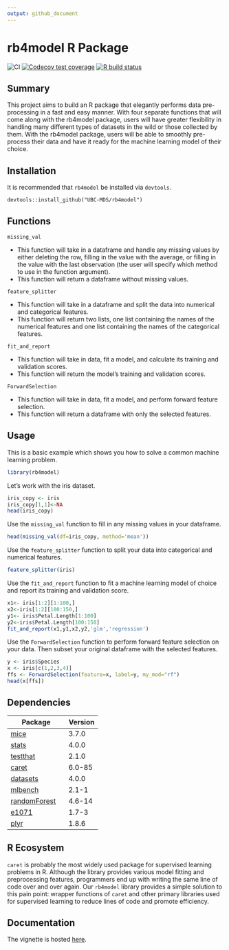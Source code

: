 ```yaml
---
output: github_document
---
```


<!-- README.md is generated from README.Rmd. Please edit that file -->

# rb4model R Package

<!-- badges: start -->

![CI](https://github.com/UBC-MDS/rb4model/workflows/CI/badge.svg)
[![Codecov test
coverage](https://codecov.io/gh/UBC-MDS/rb4model/branch/master/graph/badge.svg)](https://codecov.io/gh/UBC-MDS/rb4model?branch=master)
[![R build
status](https://github.com/UBC-MDS/rb4model/workflows/R-CMD-check/badge.svg)](https://github.com/UBC-MDS/rb4model/actions)
<!-- badges: end -->

## Summary

This project aims to build an R package that elegantly performs data
pre-processing in a fast and easy manner. With four separate functions
that will come along with the rb4model package, users will have greater
flexibility in handling many different types of datasets in the wild or
those collected by them. With the rb4model package, users will be able
to smoothly pre-process their data and have it ready for the machine
learning model of their choice.

## Installation

It is recommended that `rb4model` be installed via `devtools`.

    devtools::install_github("UBC-MDS/rb4model")

## Functions

`missing_val` 

- This function will take in a dataframe and handle any
missing values by either deleting the row, filling in the value with the
average, or filling in the value with the last observation (the user
will specify which method to use in the function argument). 
- This
function will return a dataframe without missing values.

`feature_splitter` 

- This function will take in a dataframe and split
the data into numerical and categorical features. 
- This function will
return two lists, one list containing the names of the numerical
features and one list containing the names of the categorical features.

`fit_and_report` 

- This function will take in data, fit a model, and
calculate its training and validation scores. 
- This function will
return the model’s training and validation scores.

`ForwardSelection` 

- This function will take in data, fit a model, and
perform forward feature selection. 
- This function will return a
dataframe with only the selected features.

## Usage

This is a basic example which shows you how to solve a common machine
learning problem.

```r
library(rb4model)
```

Let's work with the iris dataset.
```r
iris_copy <- iris
iris_copy[1,1]<-NA
head(iris_copy)
```

Use the `missing_val` function to fill in any missing values in your dataframe.

``` r
head(missing_val(df=iris_copy, method='mean'))
```

Use the `feature_splitter` function to split your data into categorical and numerical features.

```r
feature_splitter(iris)
```

Use the `fit_and_report` function to fit a machine learning model of choice and report its training and validation score.

```r
x1<- iris[1:2][1:100,]
x2<-iris[1:2][100:150,]
y1<- iris$Petal.Length[1:100]
y2<-iris$Petal.Length[100:150]
fit_and_report(x1,y1,x2,y2,'glm','regression')
```

Use the `ForwardSelection` function to perform forward feature selection on your data. Then subset your original dataframe with the selected features.

```r
y <- iris$Species
x <- iris[c(1,2,3,4)]
ffs <- ForwardSelection(feature=x, label=y, my_mod="rf")
head(x[ffs])
```

## Dependencies

| Package      | Version |
| ------------ | ------- |
| [mice](https://cran.r-project.org/web/packages/mice/index.html)         | 3.7.0   |
| [stats](https://stat.ethz.ch/R-manual/R-devel/library/stats/html/00Index.html)        | 4.0.0   |
| [testthat](https://cran.r-project.org/web/packages/testthat/index.html)     | 2.1.0   |
| [caret](https://cran.r-project.org/web/packages/caret/index.html)        | 6.0-85  |
| [datasets](https://stat.ethz.ch/R-manual/R-devel/library/datasets/html/00Index.html)     | 4.0.0   |
| [mlbench](https://cran.r-project.org/web/packages/mlbench/index.html)      | 2.1-1   |
| [randomForest](https://cran.r-project.org/web/packages/randomForest/index.html) | 4.6-14  |
| [e1071](https://cran.r-project.org/web/packages/e1071/index.html)        | 1.7-3   |
| [plyr](https://cran.r-project.org/web/packages/plyr/index.html)        | 1.8.6   |

## R Ecosystem

`caret` is probably the most widely used package for supervised learning
problems in R. Although the library provides various model fitting and
preprocessing features, programmers end up with writing the same line of
code over and over again. Our `rb4model` library provides a simple
solution to this pain point: wrapper functions of `caret` and other
primary libraries used for supervised learning to reduce lines of code
and promote efficiency.

## Documentation

The vignette is hosted [here](https://ubc-mds.github.io/rb4model/articles/my-vignette.html).
